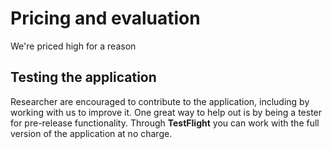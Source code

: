 
# Pricing and evaluation

We're priced high for a reason

## Testing the application

Researcher are encouraged to contribute to the application, including
by working with us to improve it.
One great way to help out is by being a tester for pre-release functionality.
Through **TestFlight** you can work with the full version of the application
at no charge. 
